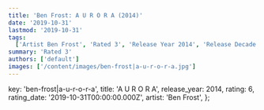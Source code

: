 ```yaml
---
title: 'Ben Frost: A U R O R A (2014)'
date: '2019-10-31'
lastmod: '2019-10-31'
tags:
  ['Artist Ben Frost', 'Rated 3', 'Release Year 2014', 'Release Decade 2010']
summary: 'Rated 3'
authors: ['default']
images: ['/content/images/ben-frost|a-u-r-o-r-a.jpg']
---
```


  key: 'ben-frost|a-u-r-o-r-a',
  title: 'A U R O R A',
  release_year: 2014,
  rating: 6,
  rating_date: '2019-10-31T00:00:00.000Z',
  artist: 'Ben Frost',
};

<MusicRating data={data} />
